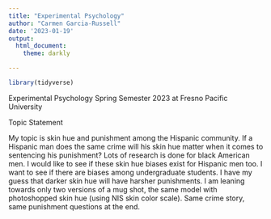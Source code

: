 ```yaml
---
title: "Experimental Psychology"
author: "Carmen Garcia-Russell"
date: '2023-01-19'
output:
  html_document:
    theme: darkly

---
```

```r
library(tidyverse)
```



Experimental Psychology Spring Semester 2023 at Fresno Pacific University

Topic Statement


My topic is skin hue and punishment among the Hispanic community. If a Hispanic man does the same crime will his skin hue matter when it comes to sentencing his punishment? Lots of research is done for black American men. I would like to see if these skin hue biases exist for Hispanic men too. I want to see if there are biases among undergraduate students. I have my guess that darker skin hue will have harsher punishments. I am leaning towards only two versions of a mug shot, the same model with photoshopped skin hue (using NIS skin color scale). Same crime story, same punishment questions at the end. 



